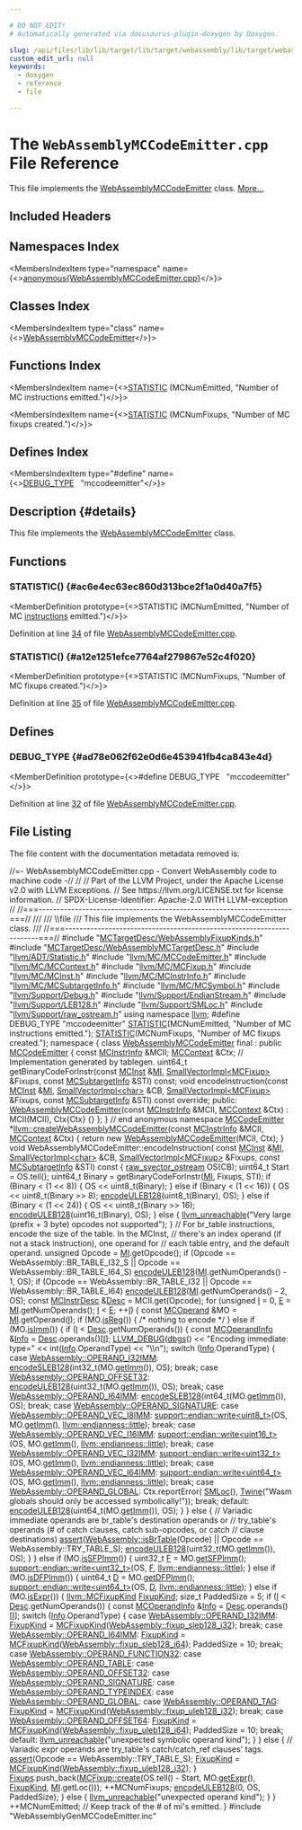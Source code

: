 ```yaml
---

# DO NOT EDIT!
# Automatically generated via docusaurus-plugin-doxygen by Doxygen.

slug: /api/files/lib/lib/target/lib/target/webassembly/lib/target/webassembly/mctargetdesc/webassemblymccodeemitter-cpp
custom_edit_url: null
keywords:
  - doxygen
  - reference
  - file

---
```





# The `WebAssemblyMCCodeEmitter.cpp` File Reference

<DoxygenPage pluginConfig={pluginConfig}>

This file implements the <a href="/docs/api/classes/anonymous-namespace-webassemblymccodeemitter-cpp-/webassemblymccodeemitter">WebAssemblyMCCodeEmitter</a> class. <a href="#details">More...</a>

## Included Headers

<IncludesList>
<IncludesListItem
  filePath="MCTargetDesc/WebAssemblyFixupKinds.h"
  permalink="/docs/api/files/lib/lib/target/lib/target/webassembly/lib/target/webassembly/mctargetdesc/webassemblyfixupkinds-h"
  isLocal="true" />
<IncludesListItem
  filePath="MCTargetDesc/WebAssemblyMCTargetDesc.h"
  permalink="/docs/api/files/lib/lib/target/lib/target/webassembly/lib/target/webassembly/mctargetdesc/webassemblymctargetdesc-h"
  isLocal="true" />
<IncludesListItem
  filePath="llvm/ADT/Statistic.h"
  permalink="/docs/api/files/include/include/llvm/include/llvm/adt/statistic-h"
  isLocal="true" />
<IncludesListItem
  filePath="llvm/MC/MCCodeEmitter.h"
  permalink="/docs/api/files/include/include/llvm/include/llvm/mc/mccodeemitter-h"
  isLocal="true" />
<IncludesListItem
  filePath="llvm/MC/MCContext.h"
  permalink="/docs/api/files/include/include/llvm/include/llvm/mc/mccontext-h"
  isLocal="true" />
<IncludesListItem
  filePath="llvm/MC/MCFixup.h"
  permalink="/docs/api/files/include/include/llvm/include/llvm/mc/mcfixup-h"
  isLocal="true" />
<IncludesListItem
  filePath="llvm/MC/MCInst.h"
  permalink="/docs/api/files/include/include/llvm/include/llvm/mc/mcinst-h"
  isLocal="true" />
<IncludesListItem
  filePath="llvm/MC/MCInstrInfo.h"
  permalink="/docs/api/files/include/include/llvm/include/llvm/mc/mcinstrinfo-h"
  isLocal="true" />
<IncludesListItem
  filePath="llvm/MC/MCSubtargetInfo.h"
  permalink="/docs/api/files/include/include/llvm/include/llvm/mc/mcsubtargetinfo-h"
  isLocal="true" />
<IncludesListItem
  filePath="llvm/MC/MCSymbol.h"
  permalink="/docs/api/files/include/include/llvm/include/llvm/mc/mcsymbol-h"
  isLocal="true" />
<IncludesListItem
  filePath="llvm/Support/Debug.h"
  permalink="/docs/api/files/include/include/llvm/include/llvm/support/debug-h"
  isLocal="true" />
<IncludesListItem
  filePath="llvm/Support/EndianStream.h"
  permalink="/docs/api/files/include/include/llvm/include/llvm/support/endianstream-h"
  isLocal="true" />
<IncludesListItem
  filePath="llvm/Support/LEB128.h"
  permalink="/docs/api/files/include/include/llvm/include/llvm/support/leb128-h"
  isLocal="true" />
<IncludesListItem
  filePath="llvm/Support/SMLoc.h"
  permalink="/docs/api/files/include/include/llvm/include/llvm/support/smloc-h"
  isLocal="true" />
<IncludesListItem
  filePath="llvm/Support/raw_ostream.h"
  permalink="/docs/api/files/include/include/llvm/include/llvm/support/raw-ostream-h"
  isLocal="true" />
<IncludesListItem
  filePath="WebAssemblyGenMCCodeEmitter.inc"
  permalink=""
  isLocal="true" />
</IncludesList>

## Namespaces Index

<MembersIndex>

<MembersIndexItem
  type="namespace"
  name={<><a href="/docs/api/namespaces/anonymous-webassemblymccodeemitter-cpp-">anonymous&#123;WebAssemblyMCCodeEmitter.cpp&#125;</a></>}>
</MembersIndexItem>

</MembersIndex>

## Classes Index

<MembersIndex>

<MembersIndexItem
  type="class"
  name={<><a href="/docs/api/classes/anonymous-namespace-webassemblymccodeemitter-cpp-/webassemblymccodeemitter">WebAssemblyMCCodeEmitter</a></>}>
</MembersIndexItem>

</MembersIndex>

## Functions Index

<MembersIndex>

<MembersIndexItem
  name={<><a href="#ac6e4ec63ec860d313bce2f1a0d40a7f5">STATISTIC</a> (MCNumEmitted, &quot;Number of MC instructions emitted.&quot;)</>}>
</MembersIndexItem>

<MembersIndexItem
  name={<><a href="#a12e1251efce7764af279867e52c4f020">STATISTIC</a> (MCNumFixups, &quot;Number of MC fixups created.&quot;)</>}>
</MembersIndexItem>

</MembersIndex>

## Defines Index

<MembersIndex>

<MembersIndexItem
  type="#define"
  name={<><a href="#ad78e062f62e0d6e453941fb4ca843e4d">DEBUG&#95;TYPE</a>&nbsp;&nbsp;&nbsp;&quot;mccodeemitter&quot;</>}>
</MembersIndexItem>

</MembersIndex>

## Description {#details}

This file implements the <a href="/docs/api/classes/anonymous-namespace-webassemblymccodeemitter-cpp-/webassemblymccodeemitter">WebAssemblyMCCodeEmitter</a> class.

<SectionDefinition>

## Functions

### STATISTIC() {#ac6e4ec63ec860d313bce2f1a0d40a7f5}

<MemberDefinition
  prototype={<>STATISTIC (MCNumEmitted, &quot;Number of MC <a href="/docs/api/files/lib/lib/codegen/atomicexpandpass-cpp/#a1bcc06b1cb86bd0ea08f33323190bdaa">instructions</a> emitted.&quot;)</>}>

Definition at line <a href="#l00034">34</a> of file <a href="/docs/api/files/lib/lib/target/lib/target/webassembly/lib/target/webassembly/mctargetdesc/webassemblymccodeemitter-cpp">WebAssemblyMCCodeEmitter.cpp</a>.
</MemberDefinition>

### STATISTIC() {#a12e1251efce7764af279867e52c4f020}

<MemberDefinition
  prototype={<>STATISTIC (MCNumFixups, &quot;Number of MC fixups created.&quot;)</>}>

Definition at line <a href="#l00035">35</a> of file <a href="/docs/api/files/lib/lib/target/lib/target/webassembly/lib/target/webassembly/mctargetdesc/webassemblymccodeemitter-cpp">WebAssemblyMCCodeEmitter.cpp</a>.
</MemberDefinition>

</SectionDefinition>

<SectionDefinition>

## Defines

### DEBUG&#95;TYPE {#ad78e062f62e0d6e453941fb4ca843e4d}

<MemberDefinition
  prototype={<>#define DEBUG&#95;TYPE&nbsp;&nbsp;&nbsp;&quot;mccodeemitter&quot;</>}>

Definition at line <a href="#l00032">32</a> of file <a href="/docs/api/files/lib/lib/target/lib/target/webassembly/lib/target/webassembly/mctargetdesc/webassemblymccodeemitter-cpp">WebAssemblyMCCodeEmitter.cpp</a>.
</MemberDefinition>

</SectionDefinition>

## File Listing

The file content with the documentation metadata removed is:

<ProgramListing>

<Link id="l00001" /><CodeLine lineNumber="1"><Highlight kind="comment">//=- WebAssemblyMCCodeEmitter.cpp - Convert WebAssembly code to machine code -//</Highlight><Highlight kind="normal"></Highlight></CodeLine>
<Link id="l00002" /><CodeLine lineNumber="2"><Highlight kind="normal"></Highlight><Highlight kind="comment">//</Highlight><Highlight kind="normal"></Highlight></CodeLine>
<Link id="l00003" /><CodeLine lineNumber="3"><Highlight kind="normal"></Highlight><Highlight kind="comment">// Part of the LLVM Project, under the Apache License v2.0 with LLVM Exceptions.</Highlight><Highlight kind="normal"></Highlight></CodeLine>
<Link id="l00004" /><CodeLine lineNumber="4"><Highlight kind="normal"></Highlight><Highlight kind="comment">// See https://llvm.org/LICENSE.txt for license information.</Highlight><Highlight kind="normal"></Highlight></CodeLine>
<Link id="l00005" /><CodeLine lineNumber="5"><Highlight kind="normal"></Highlight><Highlight kind="comment">// SPDX-License-Identifier: Apache-2.0 WITH LLVM-exception</Highlight><Highlight kind="normal"></Highlight></CodeLine>
<Link id="l00006" /><CodeLine lineNumber="6"><Highlight kind="normal"></Highlight><Highlight kind="comment">//</Highlight><Highlight kind="normal"></Highlight></CodeLine>
<Link id="l00007" /><CodeLine lineNumber="7"><Highlight kind="normal"></Highlight><Highlight kind="comment">//===----------------------------------------------------------------------===//</Highlight><Highlight kind="comment"></Highlight></CodeLine>
<Link id="l00008" /><CodeLine lineNumber="8"><Highlight kind="comment">///</Highlight></CodeLine>
<Link id="l00009" /><CodeLine lineNumber="9"><Highlight kind="comment">/// \\file</Highlight></CodeLine>
<Link id="l00010" /><CodeLine lineNumber="10"><Highlight kind="comment">/// This file implements the WebAssemblyMCCodeEmitter class.</Highlight></CodeLine>
<Link id="l00011" /><CodeLine lineNumber="11"><Highlight kind="comment">///</Highlight><Highlight kind="normal"></Highlight></CodeLine>
<Link id="l00012" /><CodeLine lineNumber="12"><Highlight kind="normal"></Highlight><Highlight kind="comment">//===----------------------------------------------------------------------===//</Highlight><Highlight kind="normal"></Highlight></CodeLine>
<Link id="l00013" /><CodeLine lineNumber="13"><Highlight kind="normal"></Highlight></CodeLine>
<Link id="l00014" /><CodeLine lineNumber="14"><Highlight kind="normal"></Highlight><Highlight kind="preprocessor">#include &quot;<a href="/docs/api/files/lib/lib/target/lib/target/webassembly/lib/target/webassembly/mctargetdesc/webassemblyfixupkinds-h">MCTargetDesc/WebAssemblyFixupKinds.h</a>&quot;</Highlight><Highlight kind="normal"></Highlight></CodeLine>
<Link id="l00015" /><CodeLine lineNumber="15"><Highlight kind="normal"></Highlight><Highlight kind="preprocessor">#include &quot;<a href="/docs/api/files/lib/lib/target/lib/target/webassembly/lib/target/webassembly/mctargetdesc/webassemblymctargetdesc-h">MCTargetDesc/WebAssemblyMCTargetDesc.h</a>&quot;</Highlight><Highlight kind="normal"></Highlight></CodeLine>
<Link id="l00016" /><CodeLine lineNumber="16"><Highlight kind="normal"></Highlight><Highlight kind="preprocessor">#include &quot;<a href="/docs/api/files/include/include/llvm/include/llvm/adt/statistic-h">llvm/ADT/Statistic.h</a>&quot;</Highlight><Highlight kind="normal"></Highlight></CodeLine>
<Link id="l00017" /><CodeLine lineNumber="17"><Highlight kind="normal"></Highlight><Highlight kind="preprocessor">#include &quot;<a href="/docs/api/files/include/include/llvm/include/llvm/mc/mccodeemitter-h">llvm/MC/MCCodeEmitter.h</a>&quot;</Highlight><Highlight kind="normal"></Highlight></CodeLine>
<Link id="l00018" /><CodeLine lineNumber="18"><Highlight kind="normal"></Highlight><Highlight kind="preprocessor">#include &quot;<a href="/docs/api/files/include/include/llvm/include/llvm/mc/mccontext-h">llvm/MC/MCContext.h</a>&quot;</Highlight><Highlight kind="normal"></Highlight></CodeLine>
<Link id="l00019" /><CodeLine lineNumber="19"><Highlight kind="normal"></Highlight><Highlight kind="preprocessor">#include &quot;<a href="/docs/api/files/include/include/llvm/include/llvm/mc/mcfixup-h">llvm/MC/MCFixup.h</a>&quot;</Highlight><Highlight kind="normal"></Highlight></CodeLine>
<Link id="l00020" /><CodeLine lineNumber="20"><Highlight kind="normal"></Highlight><Highlight kind="preprocessor">#include &quot;<a href="/docs/api/files/include/include/llvm/include/llvm/mc/mcinst-h">llvm/MC/MCInst.h</a>&quot;</Highlight><Highlight kind="normal"></Highlight></CodeLine>
<Link id="l00021" /><CodeLine lineNumber="21"><Highlight kind="normal"></Highlight><Highlight kind="preprocessor">#include &quot;<a href="/docs/api/files/include/include/llvm/include/llvm/mc/mcinstrinfo-h">llvm/MC/MCInstrInfo.h</a>&quot;</Highlight><Highlight kind="normal"></Highlight></CodeLine>
<Link id="l00022" /><CodeLine lineNumber="22"><Highlight kind="normal"></Highlight><Highlight kind="preprocessor">#include &quot;<a href="/docs/api/files/include/include/llvm/include/llvm/mc/mcsubtargetinfo-h">llvm/MC/MCSubtargetInfo.h</a>&quot;</Highlight><Highlight kind="normal"></Highlight></CodeLine>
<Link id="l00023" /><CodeLine lineNumber="23"><Highlight kind="normal"></Highlight><Highlight kind="preprocessor">#include &quot;<a href="/docs/api/files/include/include/llvm/include/llvm/mc/mcsymbol-h">llvm/MC/MCSymbol.h</a>&quot;</Highlight><Highlight kind="normal"></Highlight></CodeLine>
<Link id="l00024" /><CodeLine lineNumber="24"><Highlight kind="normal"></Highlight><Highlight kind="preprocessor">#include &quot;<a href="/docs/api/files/include/include/llvm/include/llvm/support/debug-h">llvm/Support/Debug.h</a>&quot;</Highlight><Highlight kind="normal"></Highlight></CodeLine>
<Link id="l00025" /><CodeLine lineNumber="25"><Highlight kind="normal"></Highlight><Highlight kind="preprocessor">#include &quot;<a href="/docs/api/files/include/include/llvm/include/llvm/support/endianstream-h">llvm/Support/EndianStream.h</a>&quot;</Highlight><Highlight kind="normal"></Highlight></CodeLine>
<Link id="l00026" /><CodeLine lineNumber="26"><Highlight kind="normal"></Highlight><Highlight kind="preprocessor">#include &quot;<a href="/docs/api/files/include/include/llvm/include/llvm/support/leb128-h">llvm/Support/LEB128.h</a>&quot;</Highlight><Highlight kind="normal"></Highlight></CodeLine>
<Link id="l00027" /><CodeLine lineNumber="27"><Highlight kind="normal"></Highlight><Highlight kind="preprocessor">#include &quot;<a href="/docs/api/files/include/include/llvm/include/llvm/support/smloc-h">llvm/Support/SMLoc.h</a>&quot;</Highlight><Highlight kind="normal"></Highlight></CodeLine>
<Link id="l00028" /><CodeLine lineNumber="28"><Highlight kind="normal"></Highlight><Highlight kind="preprocessor">#include &quot;<a href="/docs/api/files/include/include/llvm/include/llvm/support/raw-ostream-h">llvm/Support/raw&#95;ostream.h</a>&quot;</Highlight><Highlight kind="normal"></Highlight></CodeLine>
<Link id="l00029" /><CodeLine lineNumber="29"><Highlight kind="normal"></Highlight></CodeLine>
<Link id="l00030" /><CodeLine lineNumber="30"><Highlight kind="normal"></Highlight><Highlight kind="keyword">using namespace </Highlight><Highlight kind="normal"><a href="/docs/api/namespaces/llvm">llvm</a>;</Highlight></CodeLine>
<Link id="l00031" /><CodeLine lineNumber="31"><Highlight kind="normal"></Highlight></CodeLine>
<Link id="l00032" /><CodeLine lineNumber="32" lineLink="#ad78e062f62e0d6e453941fb4ca843e4d"><Highlight kind="normal"></Highlight><Highlight kind="preprocessor">#define DEBUG&#95;TYPE &quot;mccodeemitter&quot;</Highlight><Highlight kind="normal"></Highlight></CodeLine>
<Link id="l00033" /><CodeLine lineNumber="33"><Highlight kind="normal"></Highlight></CodeLine>
<Link id="l00034" /><CodeLine lineNumber="34" lineLink="#ac6e4ec63ec860d313bce2f1a0d40a7f5"><Highlight kind="normal"><a href="/docs/api/files/include/include/llvm/include/llvm/adt/statistic-h/#ad6117415b93e5675d5a6c8e1855b3b2f">STATISTIC</a>(MCNumEmitted, </Highlight><Highlight kind="stringliteral">&quot;Number of MC instructions emitted.&quot;</Highlight><Highlight kind="normal">);</Highlight></CodeLine>
<Link id="l00035" /><CodeLine lineNumber="35" lineLink="#a12e1251efce7764af279867e52c4f020"><Highlight kind="normal"><a href="/docs/api/files/include/include/llvm/include/llvm/adt/statistic-h/#ad6117415b93e5675d5a6c8e1855b3b2f">STATISTIC</a>(MCNumFixups, </Highlight><Highlight kind="stringliteral">&quot;Number of MC fixups created.&quot;</Highlight><Highlight kind="normal">);</Highlight></CodeLine>
<Link id="l00036" /><CodeLine lineNumber="36"><Highlight kind="normal"></Highlight></CodeLine>
<Link id="l00037" /><CodeLine lineNumber="37" lineLink="/docs/api/namespaces/anonymous-webassemblymccodeemitter-cpp-"><Highlight kind="normal"></Highlight><Highlight kind="keyword">namespace </Highlight><Highlight kind="normal">&#123;</Highlight></CodeLine>
<Link id="l00038" /><CodeLine lineNumber="38" lineLink="/docs/api/classes/anonymous-namespace-webassemblymccodeemitter-cpp-/webassemblymccodeemitter"><Highlight kind="normal"></Highlight><Highlight kind="keyword">class </Highlight><Highlight kind="normal"><a href="/docs/api/classes/anonymous-namespace-webassemblymccodeemitter-cpp-/webassemblymccodeemitter/#a124966764bfd80156abe5191b8313ecf">WebAssemblyMCCodeEmitter</a> final : </Highlight><Highlight kind="keyword">public</Highlight><Highlight kind="normal"> <a href="/docs/api/classes/llvm/mccodeemitter/#a30a6103435c200ed0b3923ecf30249d1">MCCodeEmitter</a> &#123;</Highlight></CodeLine>
<Link id="l00039" /><CodeLine lineNumber="39"><Highlight kind="normal">  </Highlight><Highlight kind="keyword">const</Highlight><Highlight kind="normal"> <a href="/docs/api/classes/llvm/mcinstrinfo">MCInstrInfo</a> &amp;MCII;</Highlight></CodeLine>
<Link id="l00040" /><CodeLine lineNumber="40"><Highlight kind="normal">  <a href="/docs/api/classes/llvm/mccontext">MCContext</a> &amp;Ctx;</Highlight></CodeLine>
<Link id="l00041" /><CodeLine lineNumber="41"><Highlight kind="normal">  </Highlight><Highlight kind="comment">// Implementation generated by tablegen.</Highlight><Highlight kind="normal"></Highlight></CodeLine>
<Link id="l00042" /><CodeLine lineNumber="42"><Highlight kind="normal">  uint64&#95;t getBinaryCodeForInstr(</Highlight><Highlight kind="keyword">const</Highlight><Highlight kind="normal"> <a href="/docs/api/classes/llvm/mcinst">MCInst</a> &amp;<a href="/docs/api/files/lib/lib/codegen/lib/codegen/globalisel/irtranslator-cpp/#abe44dfdea65b4f7e11e0a608ab708b76">MI</a>,</Highlight></CodeLine>
<Link id="l00043" /><CodeLine lineNumber="43"><Highlight kind="normal">                                 <a href="/docs/api/classes/llvm/smallvectorimpl">SmallVectorImpl&lt;MCFixup&gt;</a> &amp;Fixups,</Highlight></CodeLine>
<Link id="l00044" /><CodeLine lineNumber="44"><Highlight kind="normal">                                 </Highlight><Highlight kind="keyword">const</Highlight><Highlight kind="normal"> <a href="/docs/api/classes/llvm/mcsubtargetinfo">MCSubtargetInfo</a> &amp;STI) </Highlight><Highlight kind="keyword">const</Highlight><Highlight kind="normal">;</Highlight></CodeLine>
<Link id="l00045" /><CodeLine lineNumber="45"><Highlight kind="normal"></Highlight></CodeLine>
<Link id="l00046" /><CodeLine lineNumber="46"><Highlight kind="normal">  </Highlight><Highlight kind="keywordtype">void</Highlight><Highlight kind="normal"> encodeInstruction(</Highlight><Highlight kind="keyword">const</Highlight><Highlight kind="normal"> <a href="/docs/api/classes/llvm/mcinst">MCInst</a> &amp;<a href="/docs/api/files/lib/lib/codegen/lib/codegen/globalisel/irtranslator-cpp/#abe44dfdea65b4f7e11e0a608ab708b76">MI</a>, <a href="/docs/api/classes/llvm/smallvectorimpl">SmallVectorImpl&lt;char&gt;</a> &amp;CB,</Highlight></CodeLine>
<Link id="l00047" /><CodeLine lineNumber="47"><Highlight kind="normal">                         <a href="/docs/api/classes/llvm/smallvectorimpl">SmallVectorImpl&lt;MCFixup&gt;</a> &amp;Fixups,</Highlight></CodeLine>
<Link id="l00048" /><CodeLine lineNumber="48"><Highlight kind="normal">                         </Highlight><Highlight kind="keyword">const</Highlight><Highlight kind="normal"> <a href="/docs/api/classes/llvm/mcsubtargetinfo">MCSubtargetInfo</a> &amp;STI) </Highlight><Highlight kind="keyword">const override</Highlight><Highlight kind="normal">;</Highlight></CodeLine>
<Link id="l00049" /><CodeLine lineNumber="49"><Highlight kind="normal"></Highlight></CodeLine>
<Link id="l00050" /><CodeLine lineNumber="50"><Highlight kind="normal"></Highlight><Highlight kind="keyword">public</Highlight><Highlight kind="normal">:</Highlight></CodeLine>
<Link id="l00051" /><CodeLine lineNumber="51" lineLink="/docs/api/classes/anonymous-namespace-webassemblymccodeemitter-cpp-/webassemblymccodeemitter/#a124966764bfd80156abe5191b8313ecf"><Highlight kind="normal">  <a href="/docs/api/classes/anonymous-namespace-webassemblymccodeemitter-cpp-/webassemblymccodeemitter/#a124966764bfd80156abe5191b8313ecf">WebAssemblyMCCodeEmitter</a>(</Highlight><Highlight kind="keyword">const</Highlight><Highlight kind="normal"> <a href="/docs/api/classes/llvm/mcinstrinfo">MCInstrInfo</a> &amp;MCII, <a href="/docs/api/classes/llvm/mccontext">MCContext</a> &amp;Ctx)</Highlight></CodeLine>
<Link id="l00052" /><CodeLine lineNumber="52"><Highlight kind="normal">      : MCII(MCII), Ctx&#123;Ctx&#125; &#123;&#125;</Highlight></CodeLine>
<Link id="l00053" /><CodeLine lineNumber="53"><Highlight kind="normal">&#125;;</Highlight></CodeLine>
<Link id="l00054" /><CodeLine lineNumber="54"><Highlight kind="normal">&#125; </Highlight><Highlight kind="comment">// end anonymous namespace</Highlight><Highlight kind="normal"></Highlight></CodeLine>
<Link id="l00055" /><CodeLine lineNumber="55"><Highlight kind="normal"></Highlight></CodeLine>
<Link id="l00056" /><CodeLine lineNumber="56" lineLink="/docs/api/namespaces/llvm/#a0aab37a992617926879fbb4a30ab7cb4"><Highlight kind="normal"><a href="/docs/api/classes/llvm/mccodeemitter">MCCodeEmitter</a> &#42;<a href="/docs/api/namespaces/llvm/#a0aab37a992617926879fbb4a30ab7cb4">llvm::createWebAssemblyMCCodeEmitter</a>(</Highlight><Highlight kind="keyword">const</Highlight><Highlight kind="normal"> <a href="/docs/api/classes/llvm/mcinstrinfo">MCInstrInfo</a> &amp;MCII,</Highlight></CodeLine>
<Link id="l00057" /><CodeLine lineNumber="57"><Highlight kind="normal">                                                    <a href="/docs/api/classes/llvm/mccontext">MCContext</a> &amp;Ctx) &#123;</Highlight></CodeLine>
<Link id="l00058" /><CodeLine lineNumber="58"><Highlight kind="normal">  </Highlight><Highlight kind="keywordflow">return</Highlight><Highlight kind="normal"> </Highlight><Highlight kind="keyword">new</Highlight><Highlight kind="normal"> <a href="/docs/api/classes/anonymous-namespace-webassemblymccodeemitter-cpp-/webassemblymccodeemitter/#a124966764bfd80156abe5191b8313ecf">WebAssemblyMCCodeEmitter</a>(MCII, Ctx);</Highlight></CodeLine>
<Link id="l00059" /><CodeLine lineNumber="59"><Highlight kind="normal">&#125;</Highlight></CodeLine>
<Link id="l00060" /><CodeLine lineNumber="60"><Highlight kind="normal"></Highlight></CodeLine>
<Link id="l00061" /><CodeLine lineNumber="61"><Highlight kind="normal"></Highlight><Highlight kind="keywordtype">void</Highlight><Highlight kind="normal"> WebAssemblyMCCodeEmitter::encodeInstruction(</Highlight></CodeLine>
<Link id="l00062" /><CodeLine lineNumber="62"><Highlight kind="normal">    </Highlight><Highlight kind="keyword">const</Highlight><Highlight kind="normal"> <a href="/docs/api/classes/llvm/mcinst">MCInst</a> &amp;<a href="/docs/api/files/lib/lib/codegen/lib/codegen/globalisel/irtranslator-cpp/#abe44dfdea65b4f7e11e0a608ab708b76">MI</a>, <a href="/docs/api/classes/llvm/smallvectorimpl">SmallVectorImpl&lt;char&gt;</a> &amp;CB,</Highlight></CodeLine>
<Link id="l00063" /><CodeLine lineNumber="63"><Highlight kind="normal">    <a href="/docs/api/classes/llvm/smallvectorimpl">SmallVectorImpl&lt;MCFixup&gt;</a> &amp;Fixups, </Highlight><Highlight kind="keyword">const</Highlight><Highlight kind="normal"> <a href="/docs/api/classes/llvm/mcsubtargetinfo">MCSubtargetInfo</a> &amp;STI)</Highlight><Highlight kind="keyword"> const </Highlight><Highlight kind="normal">&#123;</Highlight></CodeLine>
<Link id="l00064" /><CodeLine lineNumber="64"><Highlight kind="normal">  <a href="/docs/api/classes/llvm/raw-svector-ostream">raw&#95;svector&#95;ostream</a> OS(CB);</Highlight></CodeLine>
<Link id="l00065" /><CodeLine lineNumber="65"><Highlight kind="normal">  uint64&#95;t Start = OS.tell();</Highlight></CodeLine>
<Link id="l00066" /><CodeLine lineNumber="66"><Highlight kind="normal"></Highlight></CodeLine>
<Link id="l00067" /><CodeLine lineNumber="67"><Highlight kind="normal">  uint64&#95;t Binary = getBinaryCodeForInstr(<a href="/docs/api/files/lib/lib/codegen/lib/codegen/globalisel/irtranslator-cpp/#abe44dfdea65b4f7e11e0a608ab708b76">MI</a>, Fixups, STI);</Highlight></CodeLine>
<Link id="l00068" /><CodeLine lineNumber="68"><Highlight kind="normal">  </Highlight><Highlight kind="keywordflow">if</Highlight><Highlight kind="normal"> (Binary &lt; (1 &lt;&lt; 8)) &#123;</Highlight></CodeLine>
<Link id="l00069" /><CodeLine lineNumber="69"><Highlight kind="normal">    OS &lt;&lt; uint8&#95;t(Binary);</Highlight></CodeLine>
<Link id="l00070" /><CodeLine lineNumber="70"><Highlight kind="normal">  &#125; </Highlight><Highlight kind="keywordflow">else</Highlight><Highlight kind="normal"> </Highlight><Highlight kind="keywordflow">if</Highlight><Highlight kind="normal"> (Binary &lt; (1 &lt;&lt; 16)) &#123;</Highlight></CodeLine>
<Link id="l00071" /><CodeLine lineNumber="71"><Highlight kind="normal">    OS &lt;&lt; uint8&#95;t(Binary &gt;&gt; 8);</Highlight></CodeLine>
<Link id="l00072" /><CodeLine lineNumber="72"><Highlight kind="normal">    <a href="/docs/api/namespaces/llvm/#ad0f8c0e82cde3bb0849fc59e3510f05a">encodeULEB128</a>(uint8&#95;t(Binary), OS);</Highlight></CodeLine>
<Link id="l00073" /><CodeLine lineNumber="73"><Highlight kind="normal">  &#125; </Highlight><Highlight kind="keywordflow">else</Highlight><Highlight kind="normal"> </Highlight><Highlight kind="keywordflow">if</Highlight><Highlight kind="normal"> (Binary &lt; (1 &lt;&lt; 24)) &#123;</Highlight></CodeLine>
<Link id="l00074" /><CodeLine lineNumber="74"><Highlight kind="normal">    OS &lt;&lt; uint8&#95;t(Binary &gt;&gt; 16);</Highlight></CodeLine>
<Link id="l00075" /><CodeLine lineNumber="75"><Highlight kind="normal">    <a href="/docs/api/namespaces/llvm/#ad0f8c0e82cde3bb0849fc59e3510f05a">encodeULEB128</a>(uint16&#95;t(Binary), OS);</Highlight></CodeLine>
<Link id="l00076" /><CodeLine lineNumber="76"><Highlight kind="normal">  &#125; </Highlight><Highlight kind="keywordflow">else</Highlight><Highlight kind="normal"> &#123;</Highlight></CodeLine>
<Link id="l00077" /><CodeLine lineNumber="77"><Highlight kind="normal">    <a href="/docs/api/files/include/include/llvm/include/llvm/support/errorhandling-h/#ace243f5c25697a1107cce46626b3dc94">llvm&#95;unreachable</a>(</Highlight><Highlight kind="stringliteral">&quot;Very large (prefix + 3 byte) opcodes not supported&quot;</Highlight><Highlight kind="normal">);</Highlight></CodeLine>
<Link id="l00078" /><CodeLine lineNumber="78"><Highlight kind="normal">  &#125;</Highlight></CodeLine>
<Link id="l00079" /><CodeLine lineNumber="79"><Highlight kind="normal"></Highlight></CodeLine>
<Link id="l00080" /><CodeLine lineNumber="80"><Highlight kind="normal">  </Highlight><Highlight kind="comment">// For br&#95;table instructions, encode the size of the table. In the MCInst,</Highlight><Highlight kind="normal"></Highlight></CodeLine>
<Link id="l00081" /><CodeLine lineNumber="81"><Highlight kind="normal">  </Highlight><Highlight kind="comment">// there&#39;s an index operand (if not a stack instruction), one operand for</Highlight><Highlight kind="normal"></Highlight></CodeLine>
<Link id="l00082" /><CodeLine lineNumber="82"><Highlight kind="normal">  </Highlight><Highlight kind="comment">// each table entry, and the default operand.</Highlight><Highlight kind="normal"></Highlight></CodeLine>
<Link id="l00083" /><CodeLine lineNumber="83"><Highlight kind="normal">  </Highlight><Highlight kind="keywordtype">unsigned</Highlight><Highlight kind="normal"> Opcode = <a href="/docs/api/files/lib/lib/codegen/lib/codegen/globalisel/irtranslator-cpp/#abe44dfdea65b4f7e11e0a608ab708b76">MI</a>.getOpcode();</Highlight></CodeLine>
<Link id="l00084" /><CodeLine lineNumber="84"><Highlight kind="normal">  </Highlight><Highlight kind="keywordflow">if</Highlight><Highlight kind="normal"> (Opcode == WebAssembly::BR&#95;TABLE&#95;I32&#95;S ||</Highlight></CodeLine>
<Link id="l00085" /><CodeLine lineNumber="85"><Highlight kind="normal">      Opcode == WebAssembly::BR&#95;TABLE&#95;I64&#95;S)</Highlight></CodeLine>
<Link id="l00086" /><CodeLine lineNumber="86"><Highlight kind="normal">    <a href="/docs/api/namespaces/llvm/#ad0f8c0e82cde3bb0849fc59e3510f05a">encodeULEB128</a>(<a href="/docs/api/files/lib/lib/codegen/lib/codegen/globalisel/irtranslator-cpp/#abe44dfdea65b4f7e11e0a608ab708b76">MI</a>.getNumOperands() - 1, OS);</Highlight></CodeLine>
<Link id="l00087" /><CodeLine lineNumber="87"><Highlight kind="normal">  </Highlight><Highlight kind="keywordflow">if</Highlight><Highlight kind="normal"> (Opcode == WebAssembly::BR&#95;TABLE&#95;I32 ||</Highlight></CodeLine>
<Link id="l00088" /><CodeLine lineNumber="88"><Highlight kind="normal">      Opcode == WebAssembly::BR&#95;TABLE&#95;I64)</Highlight></CodeLine>
<Link id="l00089" /><CodeLine lineNumber="89"><Highlight kind="normal">    <a href="/docs/api/namespaces/llvm/#ad0f8c0e82cde3bb0849fc59e3510f05a">encodeULEB128</a>(<a href="/docs/api/files/lib/lib/codegen/lib/codegen/globalisel/irtranslator-cpp/#abe44dfdea65b4f7e11e0a608ab708b76">MI</a>.getNumOperands() - 2, OS);</Highlight></CodeLine>
<Link id="l00090" /><CodeLine lineNumber="90"><Highlight kind="normal"></Highlight></CodeLine>
<Link id="l00091" /><CodeLine lineNumber="91"><Highlight kind="normal">  </Highlight><Highlight kind="keyword">const</Highlight><Highlight kind="normal"> <a href="/docs/api/classes/llvm/mcinstrdesc">MCInstrDesc</a> &amp;<a href="/docs/api/namespaces/llvm/#a4de98a9acffcef5bb4b31862cb8c72ac">Desc</a> = MCII.get(Opcode);</Highlight></CodeLine>
<Link id="l00092" /><CodeLine lineNumber="92"><Highlight kind="normal">  </Highlight><Highlight kind="keywordflow">for</Highlight><Highlight kind="normal"> (</Highlight><Highlight kind="keywordtype">unsigned</Highlight><Highlight kind="normal"> <a href="/docs/api/files/lib/lib/support/md5-cpp/#ac0eafdc9ee161b71e7af98af736952fd">I</a> = 0, <a href="/docs/api/files/lib/lib/ir/builtingcs-cpp/#abb2b3a60ccc38a28239e19a1646e0c8a">E</a> = <a href="/docs/api/files/lib/lib/codegen/lib/codegen/globalisel/irtranslator-cpp/#abe44dfdea65b4f7e11e0a608ab708b76">MI</a>.getNumOperands(); <a href="/docs/api/files/lib/lib/support/md5-cpp/#ac0eafdc9ee161b71e7af98af736952fd">I</a> &lt; <a href="/docs/api/files/lib/lib/ir/builtingcs-cpp/#abb2b3a60ccc38a28239e19a1646e0c8a">E</a>; ++<a href="/docs/api/files/lib/lib/support/md5-cpp/#ac0eafdc9ee161b71e7af98af736952fd">I</a>) &#123;</Highlight></CodeLine>
<Link id="l00093" /><CodeLine lineNumber="93"><Highlight kind="normal">    </Highlight><Highlight kind="keyword">const</Highlight><Highlight kind="normal"> <a href="/docs/api/classes/llvm/mcoperand">MCOperand</a> &amp;MO = <a href="/docs/api/files/lib/lib/codegen/lib/codegen/globalisel/irtranslator-cpp/#abe44dfdea65b4f7e11e0a608ab708b76">MI</a>.getOperand(<a href="/docs/api/files/lib/lib/support/md5-cpp/#ac0eafdc9ee161b71e7af98af736952fd">I</a>);</Highlight></CodeLine>
<Link id="l00094" /><CodeLine lineNumber="94"><Highlight kind="normal">    </Highlight><Highlight kind="keywordflow">if</Highlight><Highlight kind="normal"> (MO.<a href="/docs/api/classes/llvm/mcoperand/#a7a8c7eea0aa4890f25a4b83e1f0a0b6f">isReg</a>()) &#123;</Highlight></CodeLine>
<Link id="l00095" /><CodeLine lineNumber="95"><Highlight kind="normal">      </Highlight><Highlight kind="comment">/&#42; nothing to encode &#42;/</Highlight><Highlight kind="normal"></Highlight></CodeLine>
<Link id="l00096" /><CodeLine lineNumber="96"><Highlight kind="normal"></Highlight></CodeLine>
<Link id="l00097" /><CodeLine lineNumber="97"><Highlight kind="normal">    &#125; </Highlight><Highlight kind="keywordflow">else</Highlight><Highlight kind="normal"> </Highlight><Highlight kind="keywordflow">if</Highlight><Highlight kind="normal"> (MO.<a href="/docs/api/classes/llvm/mcoperand/#a5f639fdcd3fc673fcbdb47f2e88b2b41">isImm</a>()) &#123;</Highlight></CodeLine>
<Link id="l00098" /><CodeLine lineNumber="98"><Highlight kind="normal">      </Highlight><Highlight kind="keywordflow">if</Highlight><Highlight kind="normal"> (<a href="/docs/api/files/lib/lib/support/md5-cpp/#ac0eafdc9ee161b71e7af98af736952fd">I</a> &lt; <a href="/docs/api/namespaces/llvm/#a4de98a9acffcef5bb4b31862cb8c72ac">Desc</a>.getNumOperands()) &#123;</Highlight></CodeLine>
<Link id="l00099" /><CodeLine lineNumber="99"><Highlight kind="normal">        </Highlight><Highlight kind="keyword">const</Highlight><Highlight kind="normal"> <a href="/docs/api/classes/llvm/mcoperandinfo">MCOperandInfo</a> &amp;<a href="/docs/api/files/lib/lib/codegen/lib/codegen/globalisel/cseinfo-cpp/#a75f8a8519c2c9b30e7c06dc5e256fffa">Info</a> = <a href="/docs/api/namespaces/llvm/#a4de98a9acffcef5bb4b31862cb8c72ac">Desc</a>.operands()&#91;<a href="/docs/api/files/lib/lib/support/md5-cpp/#ac0eafdc9ee161b71e7af98af736952fd">I</a>&#93;;</Highlight></CodeLine>
<Link id="l00100" /><CodeLine lineNumber="100"><Highlight kind="normal">        <a href="/docs/api/files/include/include/llvm/include/llvm/support/debug-h/#a196897517069dda1bdb549e24468f7d7">LLVM&#95;DEBUG</a>(<a href="/docs/api/namespaces/llvm/#a7c46c742c31be54870e2038048e6b391">dbgs</a>() &lt;&lt; </Highlight><Highlight kind="stringliteral">&quot;Encoding immediate: type=&quot;</Highlight><Highlight kind="normal"></Highlight></CodeLine>
<Link id="l00101" /><CodeLine lineNumber="101"><Highlight kind="normal">                          &lt;&lt; </Highlight><Highlight kind="keywordtype">int</Highlight><Highlight kind="normal">(<a href="/docs/api/files/lib/lib/codegen/lib/codegen/globalisel/cseinfo-cpp/#a75f8a8519c2c9b30e7c06dc5e256fffa">Info</a>.OperandType) &lt;&lt; </Highlight><Highlight kind="stringliteral">&quot;\\n&quot;</Highlight><Highlight kind="normal">);</Highlight></CodeLine>
<Link id="l00102" /><CodeLine lineNumber="102"><Highlight kind="normal">        </Highlight><Highlight kind="keywordflow">switch</Highlight><Highlight kind="normal"> (<a href="/docs/api/files/lib/lib/codegen/lib/codegen/globalisel/cseinfo-cpp/#a75f8a8519c2c9b30e7c06dc5e256fffa">Info</a>.OperandType) &#123;</Highlight></CodeLine>
<Link id="l00103" /><CodeLine lineNumber="103"><Highlight kind="normal">        </Highlight><Highlight kind="keywordflow">case</Highlight><Highlight kind="normal"> <a href="/docs/api/namespaces/llvm/webassembly/#aa5fb9c8405de3efed868f5de2d0ed4e8a4ebc4195008f7f3bf8ddd489fa05eec6">WebAssembly::OPERAND&#95;I32IMM</a>:</Highlight></CodeLine>
<Link id="l00104" /><CodeLine lineNumber="104"><Highlight kind="normal">          <a href="/docs/api/namespaces/llvm/#ac21006e81ffbbc79e8e51e44f7878053">encodeSLEB128</a>(int32&#95;t(MO.<a href="/docs/api/classes/llvm/mcoperand/#a4509c43893edc940979f690c468664c1">getImm</a>()), OS);</Highlight></CodeLine>
<Link id="l00105" /><CodeLine lineNumber="105"><Highlight kind="normal">          </Highlight><Highlight kind="keywordflow">break</Highlight><Highlight kind="normal">;</Highlight></CodeLine>
<Link id="l00106" /><CodeLine lineNumber="106"><Highlight kind="normal">        </Highlight><Highlight kind="keywordflow">case</Highlight><Highlight kind="normal"> <a href="/docs/api/namespaces/llvm/webassembly/#aa5fb9c8405de3efed868f5de2d0ed4e8af2cfe321188f43b34e71fe0a946236d5">WebAssembly::OPERAND&#95;OFFSET32</a>:</Highlight></CodeLine>
<Link id="l00107" /><CodeLine lineNumber="107"><Highlight kind="normal">          <a href="/docs/api/namespaces/llvm/#ad0f8c0e82cde3bb0849fc59e3510f05a">encodeULEB128</a>(uint32&#95;t(MO.<a href="/docs/api/classes/llvm/mcoperand/#a4509c43893edc940979f690c468664c1">getImm</a>()), OS);</Highlight></CodeLine>
<Link id="l00108" /><CodeLine lineNumber="108"><Highlight kind="normal">          </Highlight><Highlight kind="keywordflow">break</Highlight><Highlight kind="normal">;</Highlight></CodeLine>
<Link id="l00109" /><CodeLine lineNumber="109"><Highlight kind="normal">        </Highlight><Highlight kind="keywordflow">case</Highlight><Highlight kind="normal"> <a href="/docs/api/namespaces/llvm/webassembly/#aa5fb9c8405de3efed868f5de2d0ed4e8aea17c7ffb5a3fef3f0915ae981db449e">WebAssembly::OPERAND&#95;I64IMM</a>:</Highlight></CodeLine>
<Link id="l00110" /><CodeLine lineNumber="110"><Highlight kind="normal">          <a href="/docs/api/namespaces/llvm/#ac21006e81ffbbc79e8e51e44f7878053">encodeSLEB128</a>(int64&#95;t(MO.<a href="/docs/api/classes/llvm/mcoperand/#a4509c43893edc940979f690c468664c1">getImm</a>()), OS);</Highlight></CodeLine>
<Link id="l00111" /><CodeLine lineNumber="111"><Highlight kind="normal">          </Highlight><Highlight kind="keywordflow">break</Highlight><Highlight kind="normal">;</Highlight></CodeLine>
<Link id="l00112" /><CodeLine lineNumber="112"><Highlight kind="normal">        </Highlight><Highlight kind="keywordflow">case</Highlight><Highlight kind="normal"> <a href="/docs/api/namespaces/llvm/webassembly/#aa5fb9c8405de3efed868f5de2d0ed4e8ae6c061da8f6273a4b534c59bdee5f385">WebAssembly::OPERAND&#95;SIGNATURE</a>:</Highlight></CodeLine>
<Link id="l00113" /><CodeLine lineNumber="113"><Highlight kind="normal">        </Highlight><Highlight kind="keywordflow">case</Highlight><Highlight kind="normal"> <a href="/docs/api/namespaces/llvm/webassembly/#aa5fb9c8405de3efed868f5de2d0ed4e8ad3ac1c7f7ac238afd3a40af6006f65b9">WebAssembly::OPERAND&#95;VEC&#95;I8IMM</a>:</Highlight></CodeLine>
<Link id="l00114" /><CodeLine lineNumber="114"><Highlight kind="normal">          <a href="/docs/api/namespaces/llvm/support/endian/#add1f2d1d972957d22186f4ec92f985f6">support::endian::write&lt;uint8&#95;t&gt;</a>(OS, MO.<a href="/docs/api/classes/llvm/mcoperand/#a4509c43893edc940979f690c468664c1">getImm</a>(),</Highlight></CodeLine>
<Link id="l00115" /><CodeLine lineNumber="115"><Highlight kind="normal">                                          <a href="/docs/api/namespaces/llvm/#ae1e26e57357947b25e392fd18ab000dbaaae6635e044ac56046b2893a529b5114">llvm::endianness::little</a>);</Highlight></CodeLine>
<Link id="l00116" /><CodeLine lineNumber="116"><Highlight kind="normal">          </Highlight><Highlight kind="keywordflow">break</Highlight><Highlight kind="normal">;</Highlight></CodeLine>
<Link id="l00117" /><CodeLine lineNumber="117"><Highlight kind="normal">        </Highlight><Highlight kind="keywordflow">case</Highlight><Highlight kind="normal"> <a href="/docs/api/namespaces/llvm/webassembly/#aa5fb9c8405de3efed868f5de2d0ed4e8a6d919bf35a13262149ac61fcddb4fd6f">WebAssembly::OPERAND&#95;VEC&#95;I16IMM</a>:</Highlight></CodeLine>
<Link id="l00118" /><CodeLine lineNumber="118"><Highlight kind="normal">          <a href="/docs/api/namespaces/llvm/support/endian/#add1f2d1d972957d22186f4ec92f985f6">support::endian::write&lt;uint16&#95;t&gt;</a>(OS, MO.<a href="/docs/api/classes/llvm/mcoperand/#a4509c43893edc940979f690c468664c1">getImm</a>(),</Highlight></CodeLine>
<Link id="l00119" /><CodeLine lineNumber="119"><Highlight kind="normal">                                           <a href="/docs/api/namespaces/llvm/#ae1e26e57357947b25e392fd18ab000dbaaae6635e044ac56046b2893a529b5114">llvm::endianness::little</a>);</Highlight></CodeLine>
<Link id="l00120" /><CodeLine lineNumber="120"><Highlight kind="normal">          </Highlight><Highlight kind="keywordflow">break</Highlight><Highlight kind="normal">;</Highlight></CodeLine>
<Link id="l00121" /><CodeLine lineNumber="121"><Highlight kind="normal">        </Highlight><Highlight kind="keywordflow">case</Highlight><Highlight kind="normal"> <a href="/docs/api/namespaces/llvm/webassembly/#aa5fb9c8405de3efed868f5de2d0ed4e8aaedb50f2eb3142d8d668276051bb820e">WebAssembly::OPERAND&#95;VEC&#95;I32IMM</a>:</Highlight></CodeLine>
<Link id="l00122" /><CodeLine lineNumber="122"><Highlight kind="normal">          <a href="/docs/api/namespaces/llvm/support/endian/#add1f2d1d972957d22186f4ec92f985f6">support::endian::write&lt;uint32&#95;t&gt;</a>(OS, MO.<a href="/docs/api/classes/llvm/mcoperand/#a4509c43893edc940979f690c468664c1">getImm</a>(),</Highlight></CodeLine>
<Link id="l00123" /><CodeLine lineNumber="123"><Highlight kind="normal">                                           <a href="/docs/api/namespaces/llvm/#ae1e26e57357947b25e392fd18ab000dbaaae6635e044ac56046b2893a529b5114">llvm::endianness::little</a>);</Highlight></CodeLine>
<Link id="l00124" /><CodeLine lineNumber="124"><Highlight kind="normal">          </Highlight><Highlight kind="keywordflow">break</Highlight><Highlight kind="normal">;</Highlight></CodeLine>
<Link id="l00125" /><CodeLine lineNumber="125"><Highlight kind="normal">        </Highlight><Highlight kind="keywordflow">case</Highlight><Highlight kind="normal"> <a href="/docs/api/namespaces/llvm/webassembly/#aa5fb9c8405de3efed868f5de2d0ed4e8a6a3158a087be824cb85b5ef96b5269a9">WebAssembly::OPERAND&#95;VEC&#95;I64IMM</a>:</Highlight></CodeLine>
<Link id="l00126" /><CodeLine lineNumber="126"><Highlight kind="normal">          <a href="/docs/api/namespaces/llvm/support/endian/#add1f2d1d972957d22186f4ec92f985f6">support::endian::write&lt;uint64&#95;t&gt;</a>(OS, MO.<a href="/docs/api/classes/llvm/mcoperand/#a4509c43893edc940979f690c468664c1">getImm</a>(),</Highlight></CodeLine>
<Link id="l00127" /><CodeLine lineNumber="127"><Highlight kind="normal">                                           <a href="/docs/api/namespaces/llvm/#ae1e26e57357947b25e392fd18ab000dbaaae6635e044ac56046b2893a529b5114">llvm::endianness::little</a>);</Highlight></CodeLine>
<Link id="l00128" /><CodeLine lineNumber="128"><Highlight kind="normal">          </Highlight><Highlight kind="keywordflow">break</Highlight><Highlight kind="normal">;</Highlight></CodeLine>
<Link id="l00129" /><CodeLine lineNumber="129"><Highlight kind="normal">        </Highlight><Highlight kind="keywordflow">case</Highlight><Highlight kind="normal"> <a href="/docs/api/namespaces/llvm/webassembly/#aa5fb9c8405de3efed868f5de2d0ed4e8a09f453e3d5fdf684481c3c6dc28b87c9">WebAssembly::OPERAND&#95;GLOBAL</a>:</Highlight></CodeLine>
<Link id="l00130" /><CodeLine lineNumber="130"><Highlight kind="normal">          Ctx.reportError(</Highlight></CodeLine>
<Link id="l00131" /><CodeLine lineNumber="131"><Highlight kind="normal">              <a href="/docs/api/classes/llvm/smloc">SMLoc</a>(),</Highlight></CodeLine>
<Link id="l00132" /><CodeLine lineNumber="132"><Highlight kind="normal">              <a href="/docs/api/classes/llvm/twine">Twine</a>(</Highlight><Highlight kind="stringliteral">&quot;Wasm globals should only be accessed symbolically!&quot;</Highlight><Highlight kind="normal">));</Highlight></CodeLine>
<Link id="l00133" /><CodeLine lineNumber="133"><Highlight kind="normal">          </Highlight><Highlight kind="keywordflow">break</Highlight><Highlight kind="normal">;</Highlight></CodeLine>
<Link id="l00134" /><CodeLine lineNumber="134"><Highlight kind="normal">        </Highlight><Highlight kind="keywordflow">default</Highlight><Highlight kind="normal">:</Highlight></CodeLine>
<Link id="l00135" /><CodeLine lineNumber="135"><Highlight kind="normal">          <a href="/docs/api/namespaces/llvm/#ad0f8c0e82cde3bb0849fc59e3510f05a">encodeULEB128</a>(uint64&#95;t(MO.<a href="/docs/api/classes/llvm/mcoperand/#a4509c43893edc940979f690c468664c1">getImm</a>()), OS);</Highlight></CodeLine>
<Link id="l00136" /><CodeLine lineNumber="136"><Highlight kind="normal">        &#125;</Highlight></CodeLine>
<Link id="l00137" /><CodeLine lineNumber="137"><Highlight kind="normal">      &#125; </Highlight><Highlight kind="keywordflow">else</Highlight><Highlight kind="normal"> &#123;</Highlight></CodeLine>
<Link id="l00138" /><CodeLine lineNumber="138"><Highlight kind="normal">        </Highlight><Highlight kind="comment">// Variadic immediate operands are br&#95;table&#39;s destination operands or</Highlight><Highlight kind="normal"></Highlight></CodeLine>
<Link id="l00139" /><CodeLine lineNumber="139"><Highlight kind="normal">        </Highlight><Highlight kind="comment">// try&#95;table&#39;s operands (# of catch clauses, catch sub-opcodes, or catch</Highlight><Highlight kind="normal"></Highlight></CodeLine>
<Link id="l00140" /><CodeLine lineNumber="140"><Highlight kind="normal">        </Highlight><Highlight kind="comment">// clause destinations)</Highlight><Highlight kind="normal"></Highlight></CodeLine>
<Link id="l00141" /><CodeLine lineNumber="141"><Highlight kind="normal">        <a href="/docs/api/files/lib/lib/target/lib/target/amdgpu/silowercontrolflow-cpp/#a4868c5d81c5ccc98c47aeab6244346a0">assert</a>(<a href="/docs/api/namespaces/llvm/webassembly/#a3f816bb54827dac93c4d2c64ecad7878">WebAssembly::isBrTable</a>(Opcode) ||</Highlight></CodeLine>
<Link id="l00142" /><CodeLine lineNumber="142"><Highlight kind="normal">               Opcode == WebAssembly::TRY&#95;TABLE&#95;S);</Highlight></CodeLine>
<Link id="l00143" /><CodeLine lineNumber="143"><Highlight kind="normal">        <a href="/docs/api/namespaces/llvm/#ad0f8c0e82cde3bb0849fc59e3510f05a">encodeULEB128</a>(uint32&#95;t(MO.<a href="/docs/api/classes/llvm/mcoperand/#a4509c43893edc940979f690c468664c1">getImm</a>()), OS);</Highlight></CodeLine>
<Link id="l00144" /><CodeLine lineNumber="144"><Highlight kind="normal">      &#125;</Highlight></CodeLine>
<Link id="l00145" /><CodeLine lineNumber="145"><Highlight kind="normal"></Highlight></CodeLine>
<Link id="l00146" /><CodeLine lineNumber="146"><Highlight kind="normal">    &#125; </Highlight><Highlight kind="keywordflow">else</Highlight><Highlight kind="normal"> </Highlight><Highlight kind="keywordflow">if</Highlight><Highlight kind="normal"> (MO.<a href="/docs/api/classes/llvm/mcoperand/#a0a68831a562a1f53d610648bea9786f0">isSFPImm</a>()) &#123;</Highlight></CodeLine>
<Link id="l00147" /><CodeLine lineNumber="147"><Highlight kind="normal">      uint32&#95;t <a href="/docs/api/files/lib/lib/support/md5-cpp/#a96d73bbd7af15cb1fc38c3f4a3bd82e9">F</a> = MO.<a href="/docs/api/classes/llvm/mcoperand/#ad4286ac06005f9cb51c1eb362a771d80">getSFPImm</a>();</Highlight></CodeLine>
<Link id="l00148" /><CodeLine lineNumber="148"><Highlight kind="normal">      <a href="/docs/api/namespaces/llvm/support/endian/#add1f2d1d972957d22186f4ec92f985f6">support::endian::write&lt;uint32&#95;t&gt;</a>(OS, <a href="/docs/api/files/lib/lib/support/md5-cpp/#a96d73bbd7af15cb1fc38c3f4a3bd82e9">F</a>, <a href="/docs/api/namespaces/llvm/#ae1e26e57357947b25e392fd18ab000dbaaae6635e044ac56046b2893a529b5114">llvm::endianness::little</a>);</Highlight></CodeLine>
<Link id="l00149" /><CodeLine lineNumber="149"><Highlight kind="normal">    &#125; </Highlight><Highlight kind="keywordflow">else</Highlight><Highlight kind="normal"> </Highlight><Highlight kind="keywordflow">if</Highlight><Highlight kind="normal"> (MO.<a href="/docs/api/classes/llvm/mcoperand/#aa6ba6fb51842e8a8524eec3ba983d84d">isDFPImm</a>()) &#123;</Highlight></CodeLine>
<Link id="l00150" /><CodeLine lineNumber="150"><Highlight kind="normal">      uint64&#95;t <a href="/docs/api/files/lib/lib/ir/builtingcs-cpp/#a6a9f043784cf87001c84980afa76da82">D</a> = MO.<a href="/docs/api/classes/llvm/mcoperand/#adf5f581a0c20fd56bd361cb03bcbb9d6">getDFPImm</a>();</Highlight></CodeLine>
<Link id="l00151" /><CodeLine lineNumber="151"><Highlight kind="normal">      <a href="/docs/api/namespaces/llvm/support/endian/#add1f2d1d972957d22186f4ec92f985f6">support::endian::write&lt;uint64&#95;t&gt;</a>(OS, <a href="/docs/api/files/lib/lib/ir/builtingcs-cpp/#a6a9f043784cf87001c84980afa76da82">D</a>, <a href="/docs/api/namespaces/llvm/#ae1e26e57357947b25e392fd18ab000dbaaae6635e044ac56046b2893a529b5114">llvm::endianness::little</a>);</Highlight></CodeLine>
<Link id="l00152" /><CodeLine lineNumber="152"><Highlight kind="normal">    &#125; </Highlight><Highlight kind="keywordflow">else</Highlight><Highlight kind="normal"> </Highlight><Highlight kind="keywordflow">if</Highlight><Highlight kind="normal"> (MO.<a href="/docs/api/classes/llvm/mcoperand/#ae23b2e8269fe15dbe5ebb3394438960c">isExpr</a>()) &#123;</Highlight></CodeLine>
<Link id="l00153" /><CodeLine lineNumber="153"><Highlight kind="normal">      <a href="/docs/api/namespaces/llvm/#a84cef097f15848752272d38769011f58">llvm::MCFixupKind</a> <a href="/docs/api/namespaces/llvm/#a7d3d3a355228d2f64fa312abbd7abfbf">FixupKind</a>;</Highlight></CodeLine>
<Link id="l00154" /><CodeLine lineNumber="154"><Highlight kind="normal">      </Highlight><Highlight kind="keywordtype">size&#95;t</Highlight><Highlight kind="normal"> PaddedSize = 5;</Highlight></CodeLine>
<Link id="l00155" /><CodeLine lineNumber="155"><Highlight kind="normal">      </Highlight><Highlight kind="keywordflow">if</Highlight><Highlight kind="normal"> (<a href="/docs/api/files/lib/lib/support/md5-cpp/#ac0eafdc9ee161b71e7af98af736952fd">I</a> &lt; <a href="/docs/api/namespaces/llvm/#a4de98a9acffcef5bb4b31862cb8c72ac">Desc</a>.getNumOperands()) &#123;</Highlight></CodeLine>
<Link id="l00156" /><CodeLine lineNumber="156"><Highlight kind="normal">        </Highlight><Highlight kind="keyword">const</Highlight><Highlight kind="normal"> <a href="/docs/api/classes/llvm/mcoperandinfo">MCOperandInfo</a> &amp;<a href="/docs/api/files/lib/lib/codegen/lib/codegen/globalisel/cseinfo-cpp/#a75f8a8519c2c9b30e7c06dc5e256fffa">Info</a> = <a href="/docs/api/namespaces/llvm/#a4de98a9acffcef5bb4b31862cb8c72ac">Desc</a>.operands()&#91;<a href="/docs/api/files/lib/lib/support/md5-cpp/#ac0eafdc9ee161b71e7af98af736952fd">I</a>&#93;;</Highlight></CodeLine>
<Link id="l00157" /><CodeLine lineNumber="157"><Highlight kind="normal">        </Highlight><Highlight kind="keywordflow">switch</Highlight><Highlight kind="normal"> (<a href="/docs/api/files/lib/lib/codegen/lib/codegen/globalisel/cseinfo-cpp/#a75f8a8519c2c9b30e7c06dc5e256fffa">Info</a>.OperandType) &#123;</Highlight></CodeLine>
<Link id="l00158" /><CodeLine lineNumber="158"><Highlight kind="normal">        </Highlight><Highlight kind="keywordflow">case</Highlight><Highlight kind="normal"> <a href="/docs/api/namespaces/llvm/webassembly/#aa5fb9c8405de3efed868f5de2d0ed4e8a4ebc4195008f7f3bf8ddd489fa05eec6">WebAssembly::OPERAND&#95;I32IMM</a>:</Highlight></CodeLine>
<Link id="l00159" /><CodeLine lineNumber="159"><Highlight kind="normal">          <a href="/docs/api/namespaces/llvm/#a7d3d3a355228d2f64fa312abbd7abfbf">FixupKind</a> = <a href="/docs/api/namespaces/llvm/#a84cef097f15848752272d38769011f58">MCFixupKind</a>(<a href="/docs/api/namespaces/llvm/webassembly/#aa08825e8a9ab12c1a9fa8e52f02718e0a368f8bfe0cd2aac109aa698ec6b78379">WebAssembly::fixup&#95;sleb128&#95;i32</a>);</Highlight></CodeLine>
<Link id="l00160" /><CodeLine lineNumber="160"><Highlight kind="normal">          </Highlight><Highlight kind="keywordflow">break</Highlight><Highlight kind="normal">;</Highlight></CodeLine>
<Link id="l00161" /><CodeLine lineNumber="161"><Highlight kind="normal">        </Highlight><Highlight kind="keywordflow">case</Highlight><Highlight kind="normal"> <a href="/docs/api/namespaces/llvm/webassembly/#aa5fb9c8405de3efed868f5de2d0ed4e8aea17c7ffb5a3fef3f0915ae981db449e">WebAssembly::OPERAND&#95;I64IMM</a>:</Highlight></CodeLine>
<Link id="l00162" /><CodeLine lineNumber="162"><Highlight kind="normal">          <a href="/docs/api/namespaces/llvm/#a7d3d3a355228d2f64fa312abbd7abfbf">FixupKind</a> = <a href="/docs/api/namespaces/llvm/#a84cef097f15848752272d38769011f58">MCFixupKind</a>(<a href="/docs/api/namespaces/llvm/webassembly/#aa08825e8a9ab12c1a9fa8e52f02718e0a228d68180745c8d6dcaf4eba597d1479">WebAssembly::fixup&#95;sleb128&#95;i64</a>);</Highlight></CodeLine>
<Link id="l00163" /><CodeLine lineNumber="163"><Highlight kind="normal">          PaddedSize = 10;</Highlight></CodeLine>
<Link id="l00164" /><CodeLine lineNumber="164"><Highlight kind="normal">          </Highlight><Highlight kind="keywordflow">break</Highlight><Highlight kind="normal">;</Highlight></CodeLine>
<Link id="l00165" /><CodeLine lineNumber="165"><Highlight kind="normal">        </Highlight><Highlight kind="keywordflow">case</Highlight><Highlight kind="normal"> <a href="/docs/api/namespaces/llvm/webassembly/#aa5fb9c8405de3efed868f5de2d0ed4e8a97238ec175415c150edd83ada138c34d">WebAssembly::OPERAND&#95;FUNCTION32</a>:</Highlight></CodeLine>
<Link id="l00166" /><CodeLine lineNumber="166"><Highlight kind="normal">        </Highlight><Highlight kind="keywordflow">case</Highlight><Highlight kind="normal"> <a href="/docs/api/namespaces/llvm/webassembly/#aa5fb9c8405de3efed868f5de2d0ed4e8a5f43782ba8195cd6112213ec19776bb3">WebAssembly::OPERAND&#95;TABLE</a>:</Highlight></CodeLine>
<Link id="l00167" /><CodeLine lineNumber="167"><Highlight kind="normal">        </Highlight><Highlight kind="keywordflow">case</Highlight><Highlight kind="normal"> <a href="/docs/api/namespaces/llvm/webassembly/#aa5fb9c8405de3efed868f5de2d0ed4e8af2cfe321188f43b34e71fe0a946236d5">WebAssembly::OPERAND&#95;OFFSET32</a>:</Highlight></CodeLine>
<Link id="l00168" /><CodeLine lineNumber="168"><Highlight kind="normal">        </Highlight><Highlight kind="keywordflow">case</Highlight><Highlight kind="normal"> <a href="/docs/api/namespaces/llvm/webassembly/#aa5fb9c8405de3efed868f5de2d0ed4e8ae6c061da8f6273a4b534c59bdee5f385">WebAssembly::OPERAND&#95;SIGNATURE</a>:</Highlight></CodeLine>
<Link id="l00169" /><CodeLine lineNumber="169"><Highlight kind="normal">        </Highlight><Highlight kind="keywordflow">case</Highlight><Highlight kind="normal"> <a href="/docs/api/namespaces/llvm/webassembly/#aa5fb9c8405de3efed868f5de2d0ed4e8a77032abab1be768ed8eb86737d8a9bf2">WebAssembly::OPERAND&#95;TYPEINDEX</a>:</Highlight></CodeLine>
<Link id="l00170" /><CodeLine lineNumber="170"><Highlight kind="normal">        </Highlight><Highlight kind="keywordflow">case</Highlight><Highlight kind="normal"> <a href="/docs/api/namespaces/llvm/webassembly/#aa5fb9c8405de3efed868f5de2d0ed4e8a09f453e3d5fdf684481c3c6dc28b87c9">WebAssembly::OPERAND&#95;GLOBAL</a>:</Highlight></CodeLine>
<Link id="l00171" /><CodeLine lineNumber="171"><Highlight kind="normal">        </Highlight><Highlight kind="keywordflow">case</Highlight><Highlight kind="normal"> <a href="/docs/api/namespaces/llvm/webassembly/#aa5fb9c8405de3efed868f5de2d0ed4e8a95cd6b67ece1e23cfe2ae3450841fff7">WebAssembly::OPERAND&#95;TAG</a>:</Highlight></CodeLine>
<Link id="l00172" /><CodeLine lineNumber="172"><Highlight kind="normal">          <a href="/docs/api/namespaces/llvm/#a7d3d3a355228d2f64fa312abbd7abfbf">FixupKind</a> = <a href="/docs/api/namespaces/llvm/#a84cef097f15848752272d38769011f58">MCFixupKind</a>(<a href="/docs/api/namespaces/llvm/webassembly/#aa08825e8a9ab12c1a9fa8e52f02718e0ad9ca950f4d8fba351134fb0de818551c">WebAssembly::fixup&#95;uleb128&#95;i32</a>);</Highlight></CodeLine>
<Link id="l00173" /><CodeLine lineNumber="173"><Highlight kind="normal">          </Highlight><Highlight kind="keywordflow">break</Highlight><Highlight kind="normal">;</Highlight></CodeLine>
<Link id="l00174" /><CodeLine lineNumber="174"><Highlight kind="normal">        </Highlight><Highlight kind="keywordflow">case</Highlight><Highlight kind="normal"> <a href="/docs/api/namespaces/llvm/webassembly/#aa5fb9c8405de3efed868f5de2d0ed4e8a3e58c736aac1c4d4eec9d934a5a0c9d3">WebAssembly::OPERAND&#95;OFFSET64</a>:</Highlight></CodeLine>
<Link id="l00175" /><CodeLine lineNumber="175"><Highlight kind="normal">          <a href="/docs/api/namespaces/llvm/#a7d3d3a355228d2f64fa312abbd7abfbf">FixupKind</a> = <a href="/docs/api/namespaces/llvm/#a84cef097f15848752272d38769011f58">MCFixupKind</a>(<a href="/docs/api/namespaces/llvm/webassembly/#aa08825e8a9ab12c1a9fa8e52f02718e0a2c7af664640e2b0aa2e518861223fe59">WebAssembly::fixup&#95;uleb128&#95;i64</a>);</Highlight></CodeLine>
<Link id="l00176" /><CodeLine lineNumber="176"><Highlight kind="normal">          PaddedSize = 10;</Highlight></CodeLine>
<Link id="l00177" /><CodeLine lineNumber="177"><Highlight kind="normal">          </Highlight><Highlight kind="keywordflow">break</Highlight><Highlight kind="normal">;</Highlight></CodeLine>
<Link id="l00178" /><CodeLine lineNumber="178"><Highlight kind="normal">        </Highlight><Highlight kind="keywordflow">default</Highlight><Highlight kind="normal">:</Highlight></CodeLine>
<Link id="l00179" /><CodeLine lineNumber="179"><Highlight kind="normal">          <a href="/docs/api/files/include/include/llvm/include/llvm/support/errorhandling-h/#ace243f5c25697a1107cce46626b3dc94">llvm&#95;unreachable</a>(</Highlight><Highlight kind="stringliteral">&quot;unexpected symbolic operand kind&quot;</Highlight><Highlight kind="normal">);</Highlight></CodeLine>
<Link id="l00180" /><CodeLine lineNumber="180"><Highlight kind="normal">        &#125;</Highlight></CodeLine>
<Link id="l00181" /><CodeLine lineNumber="181"><Highlight kind="normal">      &#125; </Highlight><Highlight kind="keywordflow">else</Highlight><Highlight kind="normal"> &#123;</Highlight></CodeLine>
<Link id="l00182" /><CodeLine lineNumber="182"><Highlight kind="normal">        </Highlight><Highlight kind="comment">// Variadic expr operands are try&#95;table&#39;s catch/catch&#95;ref clauses&#39; tags.</Highlight><Highlight kind="normal"></Highlight></CodeLine>
<Link id="l00183" /><CodeLine lineNumber="183"><Highlight kind="normal">        <a href="/docs/api/files/lib/lib/target/lib/target/amdgpu/silowercontrolflow-cpp/#a4868c5d81c5ccc98c47aeab6244346a0">assert</a>(Opcode == WebAssembly::TRY&#95;TABLE&#95;S);</Highlight></CodeLine>
<Link id="l00184" /><CodeLine lineNumber="184"><Highlight kind="normal">        <a href="/docs/api/namespaces/llvm/#a7d3d3a355228d2f64fa312abbd7abfbf">FixupKind</a> = <a href="/docs/api/namespaces/llvm/#a84cef097f15848752272d38769011f58">MCFixupKind</a>(<a href="/docs/api/namespaces/llvm/webassembly/#aa08825e8a9ab12c1a9fa8e52f02718e0ad9ca950f4d8fba351134fb0de818551c">WebAssembly::fixup&#95;uleb128&#95;i32</a>);</Highlight></CodeLine>
<Link id="l00185" /><CodeLine lineNumber="185"><Highlight kind="normal">      &#125;</Highlight></CodeLine>
<Link id="l00186" /><CodeLine lineNumber="186"><Highlight kind="normal">      <a href="/docs/api/namespaces/llvm/aarch64/#a5c816ea23ece51a78a235f57ffb177a9">Fixups</a>.push&#95;back(<a href="/docs/api/classes/llvm/mcfixup/#abdf37854fa6eb68017b96486df443a32">MCFixup::create</a>(OS.tell() - Start, MO.<a href="/docs/api/classes/llvm/mcoperand/#ac9408fbc60922d24b01c1efcbd4ba52b">getExpr</a>(),</Highlight></CodeLine>
<Link id="l00187" /><CodeLine lineNumber="187"><Highlight kind="normal">                                       <a href="/docs/api/namespaces/llvm/#a7d3d3a355228d2f64fa312abbd7abfbf">FixupKind</a>, <a href="/docs/api/files/lib/lib/codegen/lib/codegen/globalisel/irtranslator-cpp/#abe44dfdea65b4f7e11e0a608ab708b76">MI</a>.getLoc()));</Highlight></CodeLine>
<Link id="l00188" /><CodeLine lineNumber="188"><Highlight kind="normal">      ++MCNumFixups;</Highlight></CodeLine>
<Link id="l00189" /><CodeLine lineNumber="189"><Highlight kind="normal">      <a href="/docs/api/namespaces/llvm/#ad0f8c0e82cde3bb0849fc59e3510f05a">encodeULEB128</a>(0, OS, PaddedSize);</Highlight></CodeLine>
<Link id="l00190" /><CodeLine lineNumber="190"><Highlight kind="normal">    &#125; </Highlight><Highlight kind="keywordflow">else</Highlight><Highlight kind="normal"> &#123;</Highlight></CodeLine>
<Link id="l00191" /><CodeLine lineNumber="191"><Highlight kind="normal">      <a href="/docs/api/files/include/include/llvm/include/llvm/support/errorhandling-h/#ace243f5c25697a1107cce46626b3dc94">llvm&#95;unreachable</a>(</Highlight><Highlight kind="stringliteral">&quot;unexpected operand kind&quot;</Highlight><Highlight kind="normal">);</Highlight></CodeLine>
<Link id="l00192" /><CodeLine lineNumber="192"><Highlight kind="normal">    &#125;</Highlight></CodeLine>
<Link id="l00193" /><CodeLine lineNumber="193"><Highlight kind="normal">  &#125;</Highlight></CodeLine>
<Link id="l00194" /><CodeLine lineNumber="194"><Highlight kind="normal"></Highlight></CodeLine>
<Link id="l00195" /><CodeLine lineNumber="195"><Highlight kind="normal">  ++MCNumEmitted; </Highlight><Highlight kind="comment">// Keep track of the # of mi&#39;s emitted.</Highlight><Highlight kind="normal"></Highlight></CodeLine>
<Link id="l00196" /><CodeLine lineNumber="196"><Highlight kind="normal">&#125;</Highlight></CodeLine>
<Link id="l00197" /><CodeLine lineNumber="197"><Highlight kind="normal"></Highlight></CodeLine>
<Link id="l00198" /><CodeLine lineNumber="198"><Highlight kind="normal"></Highlight><Highlight kind="preprocessor">#include &quot;WebAssemblyGenMCCodeEmitter.inc&quot;</Highlight><Highlight kind="normal"></Highlight></CodeLine>

</ProgramListing>

</DoxygenPage>
